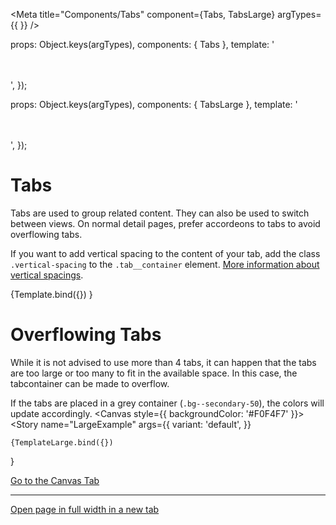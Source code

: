 
<Meta
  title="Components/Tabs"
  component={Tabs, TabsLarge}
  argTypes={{
  }}
/>

  props: Object.keys(argTypes),
  components: { Tabs },
  template: '<div class="container"><br /><Tabs /><br /></div>',
});

  props: Object.keys(argTypes),
  components: { TabsLarge },
  template: '<div class="container bg--secondary-50"><br /><TabsLarge /><br /></div>',
});

# Tabs
Tabs are used to group related content. They can also be used to switch between views. On normal detail pages, prefer accordeons to tabs to avoid overflowing tabs.

If you want to add vertical spacing to the content of your tab, add the class `.vertical-spacing` to the `.tab__container` element. [More information about vertical spacings](?path=/docs/layouts-spacings--page).



<Canvas>
  <Story
    name="Example"
    args={{
      variant: 'default',
    }}
  >
    {Template.bind({})
  }</Story>
</Canvas>

# Overflowing Tabs
While it is not advised to use more than 4 tabs, it can happen that the tabs are too large or too many to fit in the available space. In this case, the tabcontainer can be made to overflow.

If the tabs are placed in a grey container (`.bg--secondary-50`), the colors will update accordingly.
<Canvas style={{ backgroundColor: '#F0F4F7' }}>
  <Story
    name="LargeExample"
    args={{
      variant: 'default',
    }}
  >
    {TemplateLarge.bind({})
  }</Story>
</Canvas>

<a href="?path=/story/components-tabs--example">
  Go to the Canvas Tab
</a>

---

<a href="?id=components-tabs--example" target="_blank">
  Open page in full width in a new tab
</a>
